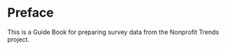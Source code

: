 # Preface {.unnumbered}

This is a Guide Book for preparing survey data from the Nonprofit Trends project. 

